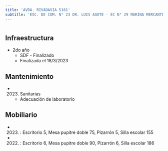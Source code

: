 ```yaml
---
title: 'AVDA. RIVADAVIA 5161'
subtitle: 'ESC. DE COM. N° 23 DR. LUIS AGOTE - EC N° 29 MARINA MERCANTE ARGENTINA - COLEGIO N° 17 PRIMERA JUNTA - CAIYJ CLUB PRIMERA JUNTA'
---
```


#
## Infraestructura

* 2do año 
    + SDF - Finalizado 
    + Finalizada el 18/3/2023 






## Mantenimiento

*  (2023) Sanitarias 
    + Adecuación de laboratorio





## Mobiliario

*  (2023) : Escritorio 5, Mesa pupitre doble 75, Pizarrón 5, Silla escolar 155 

*  (2022) : Escritorio 6, Mesa pupitre doble 90, Pizarrón 6, Silla escolar 186 



